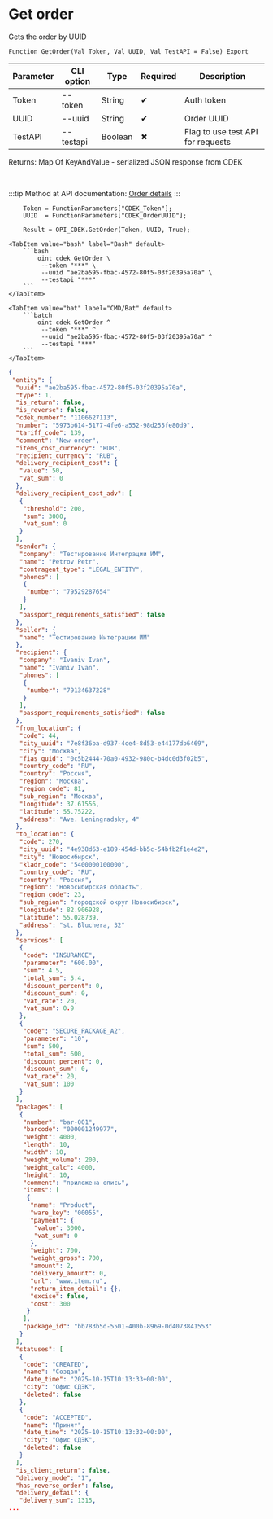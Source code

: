 ﻿---
sidebar_position: 4
description: Get order and other functions to work with CDEK in the Open Integration Package, a free open-source integration library for 1C:Enterprise 8, OneScript and CLI
keywords: [1C, 1С, 1С:Enterprise, 1С:Enterprise 8.3, API, Integration, Services, Exchange, OneScript, CLI, CDEK]
---


# Get order
 Gets the order by UUID



`Function GetOrder(Val Token, Val UUID, Val TestAPI = False) Export`

  | Parameter | CLI option | Type | Required | Description |
  |-|-|-|-|-|
  | Token | --token | String | &#x2714; | Auth token |
  | UUID | --uuid | String | &#x2714; | Order UUID |
  | TestAPI | --testapi | Boolean | &#x2716; | Flag to use test API for requests |

  
  Returns:  Map Of KeyAndValue - serialized JSON response from CDEK

<br/>

:::tip
Method at API documentation: [Order details](https://api-docs.cdek.ru/33828849.html)
:::
<br/>


```bsl title="1C:Enterprise/OneScript code example"
    Token = FunctionParameters["CDEK_Token"];
    UUID  = FunctionParameters["CDEK_OrderUUID"];

    Result = OPI_CDEK.GetOrder(Token, UUID, True);
```
 

 <Tabs>
  
    <TabItem value="bash" label="Bash" default>
        ```bash
            oint cdek GetOrder \
             --token "***" \
             --uuid "ae2ba595-fbac-4572-80f5-03f20395a70a" \
             --testapi "***"
        ```
    </TabItem>
  
    <TabItem value="bat" label="CMD/Bat" default>
        ```batch
            oint cdek GetOrder ^
             --token "***" ^
             --uuid "ae2ba595-fbac-4572-80f5-03f20395a70a" ^
             --testapi "***"
        ```
    </TabItem>
</Tabs>


```json title="Result"
{
 "entity": {
  "uuid": "ae2ba595-fbac-4572-80f5-03f20395a70a",
  "type": 1,
  "is_return": false,
  "is_reverse": false,
  "cdek_number": "1106627113",
  "number": "5973b614-5177-4fe6-a552-98d255fe80d9",
  "tariff_code": 139,
  "comment": "New order",
  "items_cost_currency": "RUB",
  "recipient_currency": "RUB",
  "delivery_recipient_cost": {
   "value": 50,
   "vat_sum": 0
  },
  "delivery_recipient_cost_adv": [
   {
    "threshold": 200,
    "sum": 3000,
    "vat_sum": 0
   }
  ],
  "sender": {
   "company": "Тестирование Интеграции ИМ",
   "name": "Petrov Petr",
   "contragent_type": "LEGAL_ENTITY",
   "phones": [
    {
     "number": "79529287654"
    }
   ],
   "passport_requirements_satisfied": false
  },
  "seller": {
   "name": "Тестирование Интеграции ИМ"
  },
  "recipient": {
   "company": "Ivaniv Ivan",
   "name": "Ivaniv Ivan",
   "phones": [
    {
     "number": "79134637228"
    }
   ],
   "passport_requirements_satisfied": false
  },
  "from_location": {
   "code": 44,
   "city_uuid": "7e8f36ba-d937-4ce4-8d53-e44177db6469",
   "city": "Москва",
   "fias_guid": "0c5b2444-70a0-4932-980c-b4dc0d3f02b5",
   "country_code": "RU",
   "country": "Россия",
   "region": "Москва",
   "region_code": 81,
   "sub_region": "Москва",
   "longitude": 37.61556,
   "latitude": 55.75222,
   "address": "Ave. Leningradsky, 4"
  },
  "to_location": {
   "code": 270,
   "city_uuid": "4e938d63-e189-454d-bb5c-54bfb2f1e4e2",
   "city": "Новосибирск",
   "kladr_code": "5400000100000",
   "country_code": "RU",
   "country": "Россия",
   "region": "Новосибирская область",
   "region_code": 23,
   "sub_region": "городской округ Новосибирск",
   "longitude": 82.906928,
   "latitude": 55.028739,
   "address": "st. Bluchera, 32"
  },
  "services": [
   {
    "code": "INSURANCE",
    "parameter": "600.00",
    "sum": 4.5,
    "total_sum": 5.4,
    "discount_percent": 0,
    "discount_sum": 0,
    "vat_rate": 20,
    "vat_sum": 0.9
   },
   {
    "code": "SECURE_PACKAGE_A2",
    "parameter": "10",
    "sum": 500,
    "total_sum": 600,
    "discount_percent": 0,
    "discount_sum": 0,
    "vat_rate": 20,
    "vat_sum": 100
   }
  ],
  "packages": [
   {
    "number": "bar-001",
    "barcode": "000001249977",
    "weight": 4000,
    "length": 10,
    "width": 10,
    "weight_volume": 200,
    "weight_calc": 4000,
    "height": 10,
    "comment": "приложена опись",
    "items": [
     {
      "name": "Product",
      "ware_key": "00055",
      "payment": {
       "value": 3000,
       "vat_sum": 0
      },
      "weight": 700,
      "weight_gross": 700,
      "amount": 2,
      "delivery_amount": 0,
      "url": "www.item.ru",
      "return_item_detail": {},
      "excise": false,
      "cost": 300
     }
    ],
    "package_id": "bb783b5d-5501-400b-8969-0d4073841553"
   }
  ],
  "statuses": [
   {
    "code": "CREATED",
    "name": "Создан",
    "date_time": "2025-10-15T10:13:33+00:00",
    "city": "Офис СДЭК",
    "deleted": false
   },
   {
    "code": "ACCEPTED",
    "name": "Принят",
    "date_time": "2025-10-15T10:13:32+00:00",
    "city": "Офис СДЭК",
    "deleted": false
   }
  ],
  "is_client_return": false,
  "delivery_mode": "1",
  "has_reverse_order": false,
  "delivery_detail": {
   "delivery_sum": 1315,
...
```
